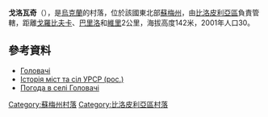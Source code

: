 {{coord|51|4|4|N|34|24|56|E|scale:100000_region:UA|display=title}}

'''戈洛瓦奇'''（{{lang-uk|Головачі}}），是[[烏克蘭|烏克蘭]]的村落，位於該國東北部[[蘇梅州|蘇梅州]]，由[[比洛皮利亞區|比洛皮利亞區]]負責管轄，距離[[戈羅比夫卡|戈羅比夫卡]]、[[巴里洛|巴里洛]]和[[維里_(比洛皮利亞區)|維里]]2公里，海拔高度142米，2001年人口30。

==參考資料==
*[http://w1.c1.rada.gov.ua/pls/z7502/A005?rdat1=15.12.2011&rf7571=28602 Головачі]{{dead link|date=2018年3月 |bot=InternetArchiveBot |fix-attempted=yes }}
* [https://web.archive.org/web/20120509055932/http://www.igsu.org.ua/Sumskaja.obl/Belopolxskij.rajon/Viry.html Історія міст та сіл УРСР (рос.)]
* [http://weather.in.ua/ua/symskaja/5369 Погода в селі Головачі] {{Wayback|url=http://weather.in.ua/ua/symskaja/5369 |date=20160305093747 }}

{{DEFAULTSORT:Головачі}}

[[Category:蘇梅州村落|Category:蘇梅州村落]]
[[Category:比洛皮利亞區村落|Category:比洛皮利亞區村落]]


{{Sumy-geo-stub}}